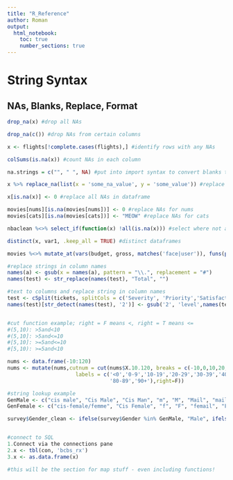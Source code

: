 ```yaml
---
title: "R_Reference"
author: Roman 
output:
  html_notebook:
    toc: true
    number_sections: true
---
```


# String Syntax

## NAs, Blanks, Replace, Format
```r

drop_na(x) #drop all NAs

drop_na(c()) #drop NAs from certain columns

x <- flights[!complete.cases(flights),] #identify rows with any NAs

colSums(is.na(x)) #count NAs in each column

na.strings = c("", " ", NA) #put into import syntax to convert blanks to NAs

x %>% replace_na(list(x = 'some_na_value', y = 'some_value')) #replace NAs in individual columns

x[is.na(x)] <- 0 #replace all NAs in dataframe

movies[nums][is.na(movies[nums])] <- 0 #replace NAs for nums
movies[cats][is.na(movies[cats])] <- "MEOW" #replace NAs for cats

nbaclean %<>% select_if(function(x) !all(is.na(x))) #select where not all values in a given column are NA

distinct(x, var1, .keep_all = TRUE) #distinct dataframes

movies %<>% mutate_at(vars(budget, gross, matches('face|user')), funs(prettyNum(., big.mark = ","))) #add commas to numeric vars

#replace strings in column names
names(a) <- gsub(x = names(a), pattern = "\\.", replacement = "#") 
names(test) <- str_replace(names(test), "Total", "") 

#text to columns and replace string in column names
test <- cSplit(tickets, splitCols = c('Severity', 'Priority','Satisfaction'),sep = '-')
names(test)[str_detect(names(test), '2')] <- gsub('2', 'level',names(test)[str_detect(names(test), '2')])


#cut function example; right = F means <, right = T means <=
#(5,10): >5and<10
#(5,10]: >5and<=10
#[5,10]: >=5and<=10
#[5,10): >=5and<10

nums <- data.frame(-10:120)
nums <- mutate(nums,cutnum = cut(nums$X.10.120, breaks = c(-10,0,10,20,30,40,50,60,70,80,90,Inf),
                      labels = c('<0','0-9','10-19','20-29','30-39','40-49','50-59','60-69','70-79',
                                 '80-89','90+'),right=F))

#string lookup example
GenMale <- c("cis male", "Cis Male", "Cis Man", "m", "M", "Mail", "maile", "Make", "Mal", "male", "Male", "Male ", "Male (CIS)", "Malr", "Man", "msle")
GenFemale <- c("cis-female/femme", "Cis Female", "f", "F", "femail", "Femake", "female", "Female", "Female ", "Female (cis)", "Female (trans)", "Trans-female", "Trans woman", "woman", "Woman")

survey$Gender_clean <- ifelse(survey$Gender %in% GenMale, "Male", ifelse(survey$Gender %in% GenFemale, "Female","Neither"))


#connect to SQL
1.Connect via the connections pane
2.x <- tbl(con, 'bcbs_rx')
3.x <- as.data.frame(x)

#this will be the section for map stuff - even including functions!



```


